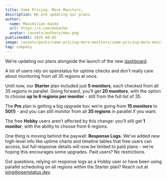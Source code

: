 ```yaml
---
title: Same Pricing. More Monitors.
description: We are updating our plans.
author:
  name: Maximilian Kaske
  url: https://x.com/mxkaske
  avatar: /assets/authors/max.png
publishedAt: 2025-08-02
image: /assets/posts/same-pricing-more-monitors/same-pricing-more-monitors.png
tag: company
---
```


We’re updating our plans alongside the launch of the new [dashboard](https://openstatus.dev/blog/new-dashboard-we-are-so-back).

A lot of users rely on openstatus for uptime checks and don’t really care about monitoring from _all_ 35 regions at once.

Until now, our **Starter** plan included just **5 monitors**, each checked from all 35 regions in parallel. Going forward, you’ll get **20 monitors**, with the option to choose **up to 6 regions per monitor** - still from the full list of 35.

The **Pro** plan is getting a big upgrade too: we’re going from **15 monitors** to **50(!)** - and you can still monitor from all **35 regions** in parallel if you want.

The free **Hobby** users aren’t affected by this change: you’ll still get **1 monitor**, with the ability to choose from 6 regions.

One thing is moving behind the paywall: **Response Logs**. We’ve added new high-level info like uptime charts and timeline tables that free users can access, but full response details will now be limited to paid plans - we’re hoping this encourages some upgrades. Paid users? No restrictions.

Got questions, relying on response logs as a Hobby user or have been using parallel scheduling on all regions within the Starter plan? Reach out at [ping@openstatus.dev](mailto:ping@openstatus.dev).
